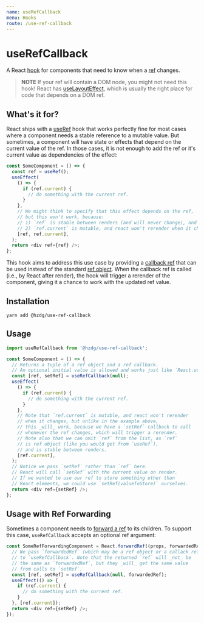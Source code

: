 ```yaml
---
name: useRefCallback
menu: Hooks
route: /use-ref-callback
---
```


# useRefCallback

A React [hook] for components that need to know when a [ref] changes.

> **NOTE** If your ref will contain a DOM node,
> you might not need this hook! React has [useLayoutEffect],
> which is usually the right place for code that depends on a DOM ref.

## What's it for?

React ships with a [useRef] hook that works perfectly fine for most
cases where a component needs a stable reference to a mutable value.
But sometimes, a component will have state or effects that
depend on the current value of the ref. In those cases,
it is not enough to add the ref or it's current value
as dependencies of the effect:

```js
const SomeComponent = () => {
  const ref = useRef();
  useEffect(
    () => {
      if (ref.current) {
        // do something with the current ref.
      }
    },
    // We might think to specify that this effect depends on the ref,
    // but this won't work, because:
    // 1) `ref` is stable between renders (and will never change), and
    // 2) `ref.current` is mutable, and react won't rerender when it changes.
    [ref, ref.current],
  );
  return <div ref={ref} />;
};
```

This hook aims to address this use case by providing a [callback ref]
that can be used instead of the standard [ref object].
When the callback ref is called (i.e., by React after render),
the hook will trigger a rerender of the component, giving it a chance
to work with the updated ref value.

## Installation

```shell
yarn add @hzdg/use-ref-callback
```

## Usage

```js
import useRefCallback from '@hzdg/use-ref-callback';

const SomeComponent = () => {
  // Returns a tuple of a ref object and a ref callback.
  // An optional initial value is allowed and works just like `React.useRef`.
  const [ref, setRef] = useRefCallback(null);
  useEffect(
    () => {
      if (ref.current) {
        // do something with the current ref.
      }
    },
    // Note that `ref.current` is mutable, and react won't rerender
    // when it changes, but unlike in the example above,
    // this _will_ work, because we have a `setRef` callback to call
    // whenever the ref changes, which will trigger a rerender.
    // Note also that we can omit `ref` from the list, as `ref`
    // is ref object (like you would get from `useRef`),
    // and is stable between renders.
    [ref.current],
  );
  // Notice we pass `setRef` rather than `ref` here.
  // React will call `setRef` with the current value on render.
  // If we wanted to use our ref to store something other than
  // React elements, we could use `setRef(valueToStore)` ourselves.
  return <div ref={setRef} />;
};
```

## Usage with Ref Forwarding

Sometimes a component needs to [forward a ref] to its children.
To support this case, `useRefCallback` accepts an optional ref argument:

```js
const SomeRefForwardingComponent = React.forwardRef((props, forwardedRef) => {
  // We pass `forwardedRef` (which may be a ref object or a callack ref)
  // to `useRefCallback`. Note that the returned `ref` will _not_ be
  // the same as `forwardedRef`, but they _will_ get the same value
  // from calls to `setRef`.
  const [ref, setRef] = useRefCallback(null, forwardedRef);
  useEffect(() => {
    if (ref.current) {
      // do something with the current ref.
    }
  }, [ref.current]);
  return <div ref={setRef} />;
});
```

[hook]: https://reactjs.org/docs/hooks-overview.html
[ref]: https://reactjs.org/docs/refs-and-the-dom.html
[useref]: https://reactjs.org/docs/hooks-reference.html#useref
[uselayouteffect]: https://reactjs.org/docs/hooks-reference.html#uselayouteffect
[callback ref]: https://reactjs.org/docs/refs-and-the-dom.html#callback-refs
[ref object]: https://reactjs.org/docs/refs-and-the-dom.html#accessing-refs
[forward a ref]: https://reactjs.org/docs/forwarding-refs.html
